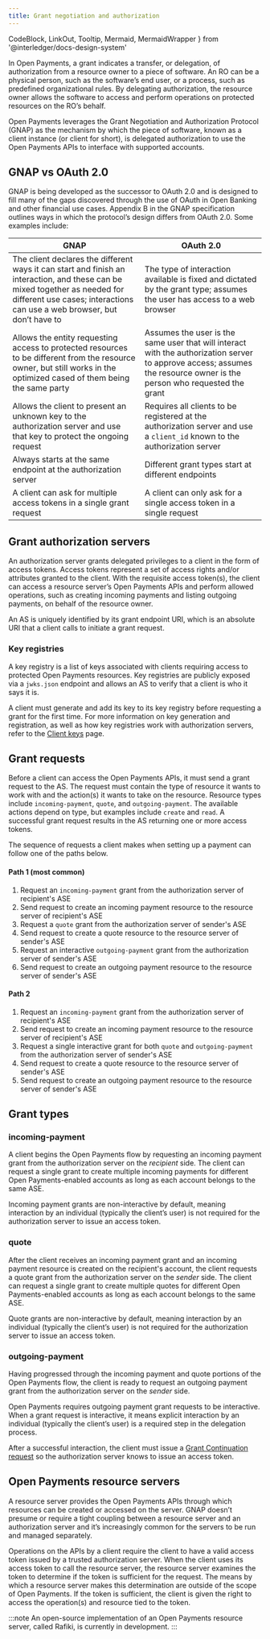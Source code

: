 ```yaml
---
title: Grant negotiation and authorization
---
```


  CodeBlock,
  LinkOut,
  Tooltip,
  Mermaid,
  MermaidWrapper
} from '@interledger/docs-design-system'

In Open Payments, a grant indicates a transfer, or delegation, of authorization from a resource owner to a piece of software. An RO can be a physical person, such as the software’s end user, or a process, such as predefined organizational rules. By delegating authorization, the resource owner allows the software to access and perform operations on protected resources on the RO’s behalf.

Open Payments leverages the <LinkOut href='https://datatracker.ietf.org/doc/html/draft-ietf-gnap-core-protocol'>Grant Negotiation and Authorization Protocol (GNAP)</LinkOut> as the mechanism by which the piece of software, known as a client instance (or client for short), is delegated authorization to use the Open Payments APIs to interface with supported accounts.

## GNAP vs OAuth 2.0

GNAP is being developed as the successor to OAuth 2.0 and is designed to fill many of the gaps discovered through the use of OAuth in Open Banking and other financial use cases. <LinkOut href='https://datatracker.ietf.org/doc/html/draft-ietf-gnap-core-protocol#name-compared-to-oauth-20'>Appendix B</LinkOut> in the GNAP specification outlines ways in which the protocol’s design differs from OAuth 2.0. Some examples include:

| GNAP                                                                                                                                                                                                    | OAuth 2.0                                                                                                                                                              |
| ------------------------------------------------------------------------------------------------------------------------------------------------------------------------------------------------------- | ---------------------------------------------------------------------------------------------------------------------------------------------------------------------- |
| The client declares the different ways it can start and finish an interaction, and these can be mixed together as needed for different use cases; interactions can use a web browser, but don’t have to | The type of interaction available is fixed and dictated by the grant type; assumes the user has access to a web browser                                                |
| Allows the entity requesting access to protected resources to be different from the resource owner, but still works in the optimized cased of them being the same party                                 | Assumes the user is the same user that will interact with the authorization server to approve access; assumes the resource owner is the person who requested the grant |
| Allows the client to present an unknown key to the authorization server and use that key to protect the ongoing request                                                                                 | Requires all clients to be registered at the authorization server and use a `client_id` known to the authorization server                                              |
| Always starts at the same endpoint at the authorization server                                                                                                                                          | Different grant types start at different endpoints                                                                                                                     |
| A client can ask for multiple access tokens in a single grant request                                                                                                                                   | A client can only ask for a single access token in a single request                                                                                                    |

## Grant authorization servers

An authorization server grants delegated privileges to a client in the form of access tokens. Access tokens represent a set of access rights and/or attributes granted to the client. With the requisite access token(s), the client can access a resource server’s Open Payments APIs and perform allowed operations, such as creating incoming payments and listing outgoing payments, on behalf of the resource owner.

An AS is uniquely identified by its grant endpoint URI, which is an absolute URI that a client calls to initiate a grant request.

### Key registries

A key registry is a list of keys associated with clients requiring access to protected Open Payments resources. Key registries are publicly exposed via a `jwks.json` endpoint and allows an AS to verify that a client is who it says it is.

A client must generate and add its key to its key registry before requesting a grant for the first time. For more information on key generation and registration, as well as how key registries work with authorization servers, refer to the [Client keys](/introduction/client-keys) page.

## Grant requests

Before a client can access the Open Payments APIs, it must send a grant request to the AS. The request must contain the type of resource it wants to work with and the action(s) it wants to take on the resource. Resource types include `incoming-payment`, `quote`, and `outgoing-payment`. The available actions depend on type, but examples include `create` and `read`. A successful grant request results in the AS returning one or more access tokens.

The sequence of requests a client makes when setting up a payment can follow one of the paths below.

#### Path 1 (most common)

1. Request an `incoming-payment` grant from the authorization server of recipient's <Tooltip content="Account servicing entity" client: load><span>ASE</span></Tooltip>
2. Send request to create an incoming payment resource to the resource server of recipient's ASE
3. Request a `quote` grant from the authorization server of sender's ASE
4. Send request to create a quote resource to the resource server of sender's ASE
5. Request an interactive `outgoing-payment` grant from the authorization server of sender's ASE
6. Send request to create an outgoing payment resource to the resource server of sender's ASE

#### Path 2

1. Request an `incoming-payment` grant from the authorization server of recipient's <Tooltip content="Account servicing entity" client: load><span>ASE</span></Tooltip>
2. Send request to create an incoming payment resource to the resource server of recipient's ASE
3. Request a single interactive grant for both `quote` and `outgoing-payment` from the authorization server of sender's ASE
4. Send request to create a quote resource to the resource server of sender's ASE
5. Send request to create an outgoing payment resource to the resource server of sender's ASE

## Grant types

### incoming-payment

A client begins the Open Payments flow by requesting an incoming payment grant from the authorization server on the _recipient_ side. The client can request a single grant to create multiple incoming payments for different Open Payments-enabled accounts as long as each account belongs to the same <Tooltip content="Account servicing entity" client: load><span>ASE</span></Tooltip>.

Incoming payment grants are non-interactive by default, meaning interaction by an individual (typically the client’s user) is not required for the authorization server to issue an access token.

### quote

After the client receives an incoming payment grant and an incoming payment resource is created on the recipient's account, the client requests a quote grant from the authorization server on the _sender_ side. The client can request a single grant to create multiple quotes for different Open Payments-enabled accounts as long as each account belongs to the same <Tooltip content="Account servicing entity" client: load><span>ASE</span></Tooltip>.

Quote grants are non-interactive by default, meaning interaction by an individual (typically the client’s user) is not required for the authorization server to issue an access token.

### outgoing-payment

Having progressed through the incoming payment and quote portions of the Open Payments flow, the client is ready to request an outgoing payment grant from the authorization server on the _sender_ side.

Open Payments requires outgoing payment grant requests to be interactive. When a grant request is interactive, it means explicit interaction by an individual (typically the client’s user) is a required step in the delegation process.

After a successful interaction, the client must issue a [Grant Continuation request](/apis/auth-server/operations/post-continue) so the authorization server knows to issue an access token.

## Open Payments resource servers

A resource server provides the Open Payments APIs through which resources can be created or accessed on the server. GNAP doesn’t presume or require a tight coupling between a resource server and an authorization server and it’s increasingly common for the servers to be run and managed separately.

Operations on the APIs by a client require the client to have a valid access token issued by a <LinkOut href='https://datatracker.ietf.org/doc/html/draft-ietf-gnap-core-protocol-16#name-trust-relationships'>trusted authorization server</LinkOut>. When the client uses its access token to call the resource server, the resource server examines the token to determine if the token is sufficient for the request. The means by which a resource server makes this determination are outside of the scope of Open Payments. If the token is sufficient, the client is given the right to access the operation(s) and resource tied to the token.

:::note
An open-source implementation of an Open Payments resource server, called <LinkOut href='https://rafiki.dev'>Rafiki</LinkOut>, is currently in development.
:::

